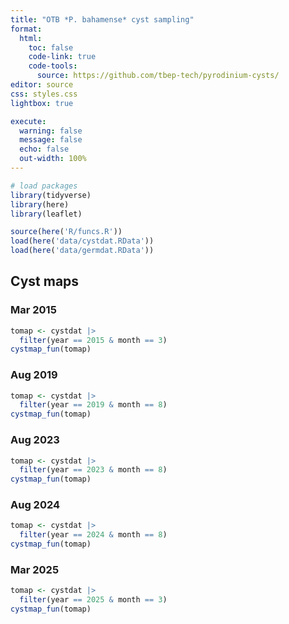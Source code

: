 ```yaml
---
title: "OTB *P. bahamense* cyst sampling" 
format:
  html:
    toc: false
    code-link: true
    code-tools:
      source: https://github.com/tbep-tech/pyrodinium-cysts/
editor: source
css: styles.css
lightbox: true

execute: 
  warning: false
  message: false
  echo: false
  out-width: 100%
---
```


```r
# load packages
library(tidyverse)
library(here)
library(leaflet)

source(here('R/funcs.R'))
load(here('data/cystdat.RData'))
load(here('data/germdat.RData'))
```

## Cyst maps

::: {.panel-tabset .nav-pills}

### Mar 2015

```r
tomap <- cystdat |> 
  filter(year == 2015 & month == 3)
cystmap_fun(tomap)
```

### Aug 2019

```r
tomap <- cystdat |> 
  filter(year == 2019 & month == 8)
cystmap_fun(tomap)
```

### Aug 2023

```r
tomap <- cystdat |> 
  filter(year == 2023 & month == 8)
cystmap_fun(tomap)
```

### Aug 2024

```r
tomap <- cystdat |> 
  filter(year == 2024 & month == 8)
cystmap_fun(tomap)
```

### Mar 2025

```r
tomap <- cystdat |> 
  filter(year == 2025 & month == 3)
cystmap_fun(tomap)
```

:::
<!-- 
## Germination data

```r
toplo1 <- germdat |> 
  mutate(
    temp = paste0(temp, '\u00B0', ' C')
  )

ggplot(toplo1, aes(x = day, y = percvia, group = rep, color = rep)) + 
  geom_line() + 
  geom_point() + 
  scale_y_continuous(labels = scales::percent) + 
  facet_wrap(~temp) + 
  theme_minimal() + 
  theme(
    panel.grid.minor = element_blank(), 
    legend.position = 'bottom'
  ) + 
  labs(
    title = expression(paste(italic('Pyrodinium bahamense'), ' cyst viability by temperature treatment')),
    subtitle = '14 day exposure, three replicates per treatment',
    caption = 'Source: FWC FWRI',
    x = 'Days',
    y = 'Germination of % viable cysts', 
    color = 'Replicate'
  )
```

```r
toplo2 <- germdat |> 
  mutate(temp = factor(temp)) |> 
  summarise(
    avev = mean(percvia, na.rm = T), 
    hiv = t.test(percvia, na.rm = T)$conf.int[2], 
    lov = t.test(percvia, na.rm = T)$conf.int[1],
    .by  = c(temp, day)
  )

ggplot(toplo2, aes(x = day, y = avev, color = temp, group = temp)) + 
  geom_point(position = position_dodge(width = 0.5)) + 
  geom_line(position = position_dodge(width = 0.5)) + 
  scale_color_manual(values = c("#660000", "#990000", "#CC0000", "#FF3333", "#FF6666")) +
  coord_cartesian(
    ylim = c(0, 1)
  ) +
  geom_errorbar(aes(ymax = hiv, ymin = lov), width = 0, position = position_dodge(width = 0.5), alpha = 0.5) +
  scale_y_continuous(labels = scales::percent) + 
  theme_minimal() + 
  theme(
    panel.grid.minor = element_blank(), 
    legend.position = 'bottom'
  ) + 
  labs(
    title = expression(paste(italic('Pyrodinium bahamense'), ' cyst viability by temperature treatment')),
    subtitle = '14 day exposure, three replicates per treatment',
    caption = 'Source: FWC FWRI',
    x = 'Days',
    y = 'Germination of % viable cysts', 
    color = 'Temp\u00B0 C'
  )
``` -->